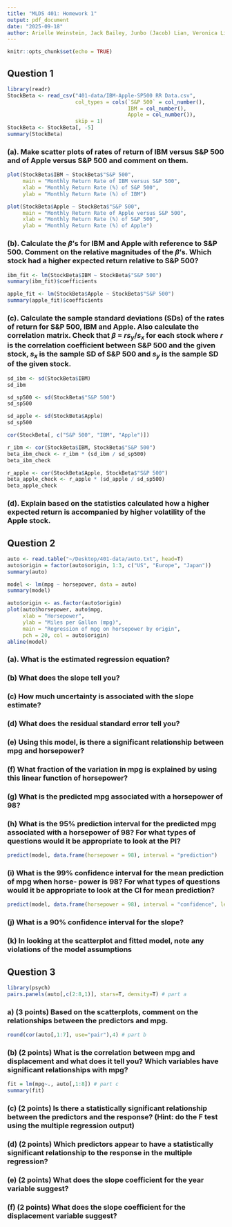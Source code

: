 ```yaml
---
title: "MLDS 401: Homework 1"
output: pdf_document
date: "2025-09-18"
author: Arielle Weinstein, Jack Bailey, Junbo (Jacob) Lian, Veronica Lin
---
```


```r
knitr::opts_chunk$set(echo = TRUE)
```

## Question 1

```r
library(readr)
StockBeta <- read_csv("401-data/IBM-Apple-SP500 RR Data.csv", 
                      col_types = cols(`S&P 500` = col_number(), 
                                       IBM = col_number(), 
                                       Apple = col_number()), 
                      skip = 1)
StockBeta <- StockBeta[, -5]
summary(StockBeta)
```


### (a). Make scatter plots of rates of return of IBM versus S&P 500 and of Apple versus S&P 500 and comment on them.

```r
plot(StockBeta$IBM ~ StockBeta$"S&P 500", 
     main = "Monthly Return Rate of IBM versus S&P 500",
     xlab = "Monthly Return Rate (%) of S&P 500",
     ylab = "Monthly Return Rate (%) of IBM")
```

```r
plot(StockBeta$Apple ~ StockBeta$"S&P 500", 
     main = "Monthly Return Rate of Apple versus S&P 500",
     xlab = "Monthly Return Rate (%) of S&P 500",
     ylab = "Monthly Return Rate (%) of Apple")
```

### (b). Calculate the $\beta$'s for IBM and Apple with reference to S&P 500. Comment on the relative magnitudes of the $\beta$'s. Which stock had a higher expected return relative to S&P 500?

```r
ibm_fit <- lm(StockBeta$IBM ~ StockBeta$"S&P 500")
summary(ibm_fit)$coefficients

apple_fit <- lm(StockBeta$Apple ~ StockBeta$"S&P 500")
summary(apple_fit)$coefficients
```

### (c). Calculate the sample standard deviations (SDs) of the rates of return for S&P 500, IBM and Apple. Also calculate the correlation matrix. Check that $\beta$ = $rs_y/s_x$ for each stock where $r$ is the correlation coefficient between S&P 500 and the given stock, $s_x$ is the sample SD of S&P 500 and $s_y$ is the sample SD of the given stock.

```r
sd_ibm <- sd(StockBeta$IBM)
sd_ibm

sd_sp500 <- sd(StockBeta$"S&P 500")
sd_sp500

sd_apple <- sd(StockBeta$Apple)
sd_sp500
```

```r
cor(StockBeta[, c("S&P 500", "IBM", "Apple")])
```

```r
r_ibm <- cor(StockBeta$IBM, StockBeta$"S&P 500")
beta_ibm_check <- r_ibm * (sd_ibm / sd_sp500)
beta_ibm_check

r_apple <- cor(StockBeta$Apple, StockBeta$"S&P 500")
beta_apple_check <- r_apple * (sd_apple / sd_sp500)
beta_apple_check
```

### (d). Explain based on the statistics calculated how a higher expected return is accompanied by higher volatility of the Apple stock.



## Question 2

```r
auto <- read.table("~/Desktop/401-data/auto.txt", head=T)
auto$origin = factor(auto$origin, 1:3, c("US", "Europe", "Japan"))
summary(auto)
```

```r
model <- lm(mpg ~ horsepower, data = auto)
summary(model)
```

```r
auto$origin <- as.factor(auto$origin)
plot(auto$horsepower, auto$mpg,
     xlab = "Horsepower",
     ylab = "Miles per Gallon (mpg)",
     main = "Regression of mpg on horsepower by origin",
     pch = 20, col = auto$origin)
abline(model)
```

### (a). What is the estimated regression equation?

### (b) What does the slope tell you?

### (c) How much uncertainty is associated with the slope estimate?

### (d) What does the residual standard error tell you?

### (e) Using this model, is there a significant relationship between mpg and horsepower?

### (f) What fraction of the variation in mpg is explained by using this linear function of horsepower?

### (g) What is the predicted mpg associated with a horsepower of 98?

### (h) What is the 95% prediction interval for the predicted mpg associated with a horsepower of 98? For what types of questions would it be appropriate to look at the PI?

```r
predict(model, data.frame(horsepower = 98), interval = "prediction")
```

### (i) What is the 99% confidence interval for the mean prediction of mpg when horse- power is 98? For what types of questions would it be appropriate to look at the CI for mean prediction?

```r
predict(model, data.frame(horsepower = 98), interval = "confidence", level = 0.99)
```

### (j) What is a 90% confidence interval for the slope?

### (k) In looking at the scatterplot and fitted model, note any violations of the model assumptions


## Question 3

```r
library(psych)
pairs.panels(auto[,c(2:8,1)], stars=T, density=T) # part a
```

### a) (3 points) Based on the scatterplots, comment on the relationships between the predictors and mpg.

```r
round(cor(auto[,1:7], use="pair"),4) # part b
```

### (b) (2 points) What is the correlation between mpg and displacement and what does it tell you? Which variables have significant relationships with mpg?

```r
fit = lm(mpg~., auto[,1:8]) # part c
summary(fit)
```

### (c) (2 points) Is there a statistically significant relationship between the predictors and the response? (Hint: do the F test using the multiple regression output)

### (d) (2 points) Which predictors appear to have a statistically significant relationship to the response in the multiple regression?

### (e) (2 points) What does the slope coefficient for the year variable suggest?

### (f) (2 points) What does the slope coefficient for the displacement variable suggest?


